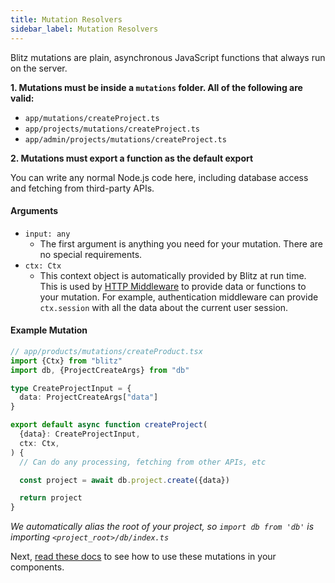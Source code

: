 ```yaml
---
title: Mutation Resolvers
sidebar_label: Mutation Resolvers
---
```


Blitz mutations are plain, asynchronous JavaScript functions that always
run on the server.

**1. Mutations must be inside a `mutations` folder. All of the following
are valid:**

- `app/mutations/createProject.ts`
- `app/projects/mutations/createProject.ts`
- `app/admin/projects/mutations/createProject.ts`

**2. Mutations must export a function as the default export**

You can write any normal Node.js code here, including database access and
fetching from third-party APIs.

#### Arguments

- `input: any`
  - The first argument is anything you need for your mutation. There are
    no special requirements.
- `ctx: Ctx`
  - This context object is automatically provided by Blitz at run time.
    This is used by [HTTP Middleware](./middleware) to provide data or
    functions to your mutation. For example, authentication middleware can
    provide `ctx.session` with all the data about the current user
    session.

#### Example Mutation

```ts
// app/products/mutations/createProduct.tsx
import {Ctx} from "blitz"
import db, {ProjectCreateArgs} from "db"

type CreateProjectInput = {
  data: ProjectCreateArgs["data"]
}

export default async function createProject(
  {data}: CreateProjectInput,
  ctx: Ctx,
) {
  // Can do any processing, fetching from other APIs, etc

  const project = await db.project.create({data})

  return project
}
```

_We automatically alias the root of your project, so `import db from 'db'`
is importing `<project_root>/db/index.ts`_

Next, [read these docs](./mutation-usage) to see how to use these
mutations in your components.
